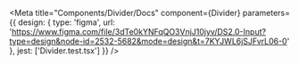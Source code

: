 
<Meta
  title="Components/Divider/Docs"
  component={Divider}
  parameters={{
    design: {
      type: 'figma',
      url: 'https://www.figma.com/file/3dTe0kYNFqQO3VnjJ10jyv/DS2.0-Input?type=design&node-id=2532-5682&mode=design&t=7KYJWL6jSJFvrL06-0'
    },
    jest: ['Divider.test.tsx']
  }}
/>

<Stories />